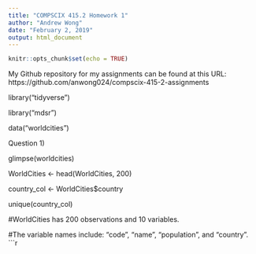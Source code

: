 ```yaml
---
title: "COMPSCIX 415.2 Homework 1"
author: "Andrew Wong"
date: "February 2, 2019"
output: html_document
---
```


```r
knitr::opts_chunk$set(echo = TRUE)
```
My Github repository for my assignments can be found at this URL: https://github.com/anwong024/compscix-415-2-assignments

library("tidyverse")

library("mdsr")

data("worldcities")

Question 1)

glimpse(worldcities)

WorldCities <- head(WorldCities, 200)

country_col <- WorldCities$country

unique(country_col)

#WorldCities has 200 observations and 10 variables.

#The variable names include: "code", "name", "population", and "country".
```r